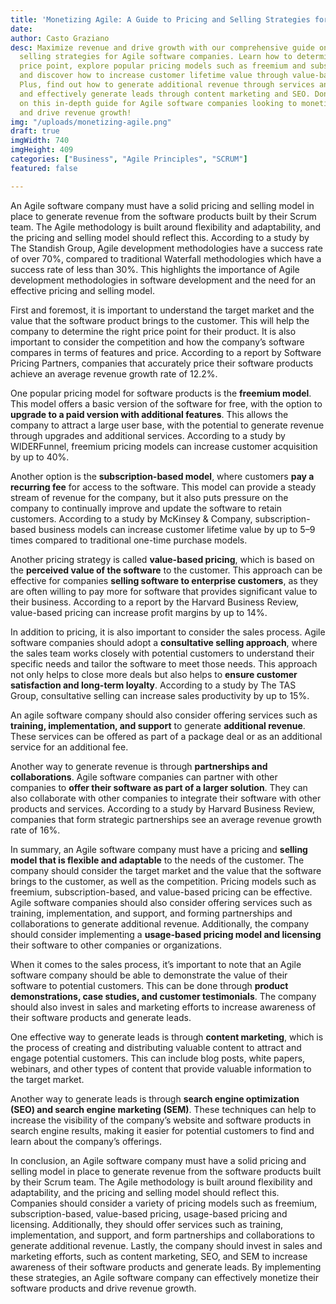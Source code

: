 ```yaml
---
title: 'Monetizing Agile: A Guide to Pricing and Selling Strategies for Software Companies'
date: 
author: Casto Graziano
desc: Maximize revenue and drive growth with our comprehensive guide on pricing and
  selling strategies for Agile software companies. Learn how to determine the right
  price point, explore popular pricing models such as freemium and subscription-based,
  and discover how to increase customer lifetime value through value-based pricing.
  Plus, find out how to generate additional revenue through services and partnerships,
  and effectively generate leads through content marketing and SEO. Don't miss out
  on this in-depth guide for Agile software companies looking to monetize their products
  and drive revenue growth!
img: "/uploads/monetizing-agile.png"
draft: true
imgWidth: 740
imgHeight: 409
categories: ["Business", "Agile Principles", "SCRUM"]
featured: false

---
```

An Agile software company must have a solid pricing and selling model in place to generate revenue from the software products built by their Scrum team. The Agile methodology is built around flexibility and adaptability, and the pricing and selling model should reflect this. According to a study by The Standish Group, Agile development methodologies have a success rate of over 70%, compared to traditional Waterfall methodologies which have a success rate of less than 30%. This highlights the importance of Agile development methodologies in software development and the need for an effective pricing and selling model.

First and foremost, it is important to understand the target market and the value that the software product brings to the customer. This will help the company to determine the right price point for their product. It is also important to consider the competition and how the company’s software compares in terms of features and price. According to a report by Software Pricing Partners, companies that accurately price their software products achieve an average revenue growth rate of 12.2%.

One popular pricing model for software products is the **freemium model**. This model offers a basic version of the software for free, with the option to **upgrade to a paid version with additional features**. This allows the company to attract a large user base, with the potential to generate revenue through upgrades and additional services. According to a study by WIDERFunnel, freemium pricing models can increase customer acquisition by up to 40%.

Another option is the **subscription-based model**, where customers **pay a recurring fee** for access to the software. This model can provide a steady stream of revenue for the company, but it also puts pressure on the company to continually improve and update the software to retain customers. According to a study by McKinsey & Company, subscription-based business models can increase customer lifetime value by up to 5–9 times compared to traditional one-time purchase models.

Another pricing strategy is called **value-based pricing**, which is based on the **perceived value of the software** to the customer. This approach can be effective for companies **selling software to enterprise customers**, as they are often willing to pay more for software that provides significant value to their business. According to a report by the Harvard Business Review, value-based pricing can increase profit margins by up to 14%.

In addition to pricing, it is also important to consider the sales process. Agile software companies should adopt a **consultative selling approach**, where the sales team works closely with potential customers to understand their specific needs and tailor the software to meet those needs. This approach not only helps to close more deals but also helps to **ensure customer satisfaction and long-term loyalty**. According to a study by The TAS Group, consultative selling can increase sales productivity by up to 15%.

An agile software company should also consider offering services such as **training, implementation, and support** to generate **additional revenue**. These services can be offered as part of a package deal or as an additional service for an additional fee.

Another way to generate revenue is through **partnerships and collaborations**. Agile software companies can partner with other companies to **offer their software as part of a larger solution**. They can also collaborate with other companies to integrate their software with other products and services. According to a study by Harvard Business Review, companies that form strategic partnerships see an average revenue growth rate of 16%.

In summary, an Agile software company must have a pricing and **selling model that is flexible and adaptable** to the needs of the customer. The company should consider the target market and the value that the software brings to the customer, as well as the competition. Pricing models such as freemium, subscription-based, and value-based pricing can be effective. Agile software companies should also consider offering services such as training, implementation, and support, and forming partnerships and collaborations to generate additional revenue. Additionally, the company should consider implementing a **usage-based pricing model and licensing** their software to other companies or organizations.

When it comes to the sales process, it’s important to note that an Agile software company should be able to demonstrate the value of their software to potential customers. This can be done through **product demonstrations, case studies, and customer testimonials**. The company should also invest in sales and marketing efforts to increase awareness of their software products and generate leads.

One effective way to generate leads is through **content marketing**, which is the process of creating and distributing valuable content to attract and engage potential customers. This can include blog posts, white papers, webinars, and other types of content that provide valuable information to the target market.

Another way to generate leads is through **search engine optimization (SEO) and search engine marketing (SEM)**. These techniques can help to increase the visibility of the company’s website and software products in search engine results, making it easier for potential customers to find and learn about the company’s offerings.

In conclusion, an Agile software company must have a solid pricing and selling model in place to generate revenue from the software products built by their Scrum team. The Agile methodology is built around flexibility and adaptability, and the pricing and selling model should reflect this. Companies should consider a variety of pricing models such as freemium, subscription-based, value-based pricing, usage-based pricing and licensing. Additionally, they should offer services such as training, implementation, and support, and form partnerships and collaborations to generate additional revenue. Lastly, the company should invest in sales and marketing efforts, such as content marketing, SEO, and SEM to increase awareness of their software products and generate leads. By implementing these strategies, an Agile software company can effectively monetize their software products and drive revenue growth.
